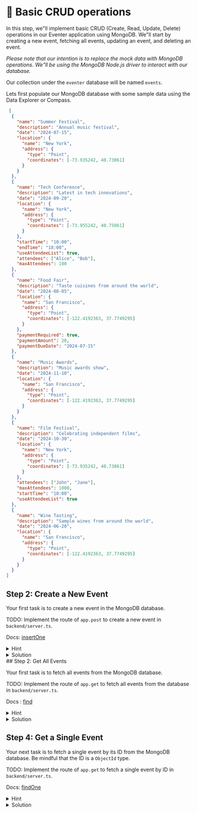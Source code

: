 # 🌅 Basic CRUD operations

In this step, we"ll implement basic CRUD (Create, Read, Update, Delete) operations in our Eventer application using MongoDB. We"ll start by creating a new event, fetching all events, updating an event, and deleting an event.


_Please note that our intention is to replace the mock data with MongoDB operations. We"ll be using the MongoDB Node.js driver to interact with our database._

Our collection under the `eventer` database will be named `events`.

Lets first populate our MongoDB database with some sample data using the Data Explorer or Compass. 

```json
 [
  {
    "name": "Summer Festival",
    "description": "Annual music festival",
    "date": "2024-07-15",
    "location": {
      "name": "New York",
      "address": {
        "type": "Point",
        "coordinates": [-73.935242, 40.73061]
      }
    }
  },
  {
    "name": "Tech Conference",
    "description": "Latest in tech innovations",
    "date": "2024-09-20",
    "location": {
      "name": "New York",
      "address": {
        "type": "Point",
        "coordinates": [-73.955242, 40.75061]
      }
    },
    "startTime": "10:00",
    "endTime": "18:00",
    "useAttendeeList": true,
    "attendees": ["Alice", "Bob"],
    "maxAttendees": 100
  },
  {
    "name": "Food Fair",
    "description": "Taste cuisines from around the world",
    "date": "2024-08-05",
    "location": {
      "name": "San Francisco",
      "address": {
        "type": "Point",
        "coordinates": [-122.4192363, 37.7749295]
      }
    },
    "paymentRequired": true,
    "paymentAmount": 20,
    "paymentDueDate": "2024-07-15"
  },
  {
    "name": "Music Awards",
    "description": "Music awards show",
    "date": "2024-11-10",
    "location": {
      "name": "San Francisco",
      "address": {
        "type": "Point",
        "coordinates": [-122.4192363, 37.7749295]
      }
    }
  },
  {
    "name": "Film Festival",
    "description": "Celebrating independent films",
    "date": "2024-10-30",
    "location": {
      "name": "New York",
      "address": {
        "type": "Point",
        "coordinates": [-73.935242, 40.73061]
      }
    },
    "attendees": ["John", "Jane"],
    "maxAttendees": 1000,
    "startTime": "10:00",
    "useAttendeeList": true
  },
  {
    "name": "Wine Tasting",
    "description": "Sample wines from around the world",
    "date": "2024-06-20",
    "location": {
      "name": "San Francisco",
      "address": {
        "type": "Point",
        "coordinates": [-122.4192363, 37.7749295]
      }
    }
  }
]
```


## Step 2: Create a New Event

Your first task is to create a new event in the MongoDB database.

TODO: Implement the route of `app.post` to create a new event in `backend/server.ts`.

Docs: [insertOne](https://www.mongodb.com/docs/drivers/node/current/fundamentals/crud/write-operations/insert/#insert-a-single-document)

<details>
<summary>Hint</summary>

Use the `insertOne` method on the MongoDB collection to insert a new document.

</details>

<details>
<summary>Solution</summary>

```javascript
// backend/server.ts

app.post("/api/events", async (req, res) => {
    const event = req.body;
    try {

        const result = await db.collection("events").insertOne(event);
        res.json(result.insertedId);
    }
    catch (error) {
        console.error("Error creating event:", error);
        res.status(500).json({ error: "Error creating event" });
    }
});
```
</details>
## Step 2: Get All Events

Your first task is to fetch all events from the MongoDB database.

TODO: Implement the route of `app.get` to fetch all events from the database in `backend/server.ts`.

Docs : [find](https://www.mongodb.com/docs/drivers/node/current/usage-examples/find/)

<details>
<summary>Hint</summary>

Use the `find` method on the MongoDB collection to fetch all documents.

</details>

<details>
<summary>Solution</summary>

```javascript
// backend/server.ts

app.get("/api/events", async (req, res) => {
    try {
    // TODO: Serve from MongoDB
        const dbEvents = await db.collection("events").find().toArray();
        res.json(dbEvents);
    }
    catch (error) {
        console.error("Error fetching events:", error);
        res.status(500).json({ error: "Error fetching events" });
    }
});
```

</details>

## Step 4: Get a Single Event

Your next task is to fetch a single event by its ID from the MongoDB database. Be mindful that the ID is a `ObjectId` type.

TODO: Implement the route of `app.get` to fetch a single event by ID in `backend/server.ts`.

Docs: [findOne](https://www.mongodb.com/docs/drivers/node/current/usage-examples/findOne/)



<details>
<summary>Hint</summary>

Use the `findOne` method on the MongoDB collection to fetch a single document by its ID. Remember to use `ObjectId` to convert the string ID to the correct type.

</details>


<details>
<summary>Solution</summary>

```javascript
// backend/server.ts

import {ObjectId} from 'mongodb';



app.get("/api/events/:id", async (req, res) => {
    const id = req.params.id;
    try {
        const event = await db.collection("events").findOne({ _id: new ObjectId(id) });
        if (!event) {
            res.status(404).json({ error: "Event not found" });
            return;
        }
        res.json(event);
    }
    catch (error) {
        console.error("Error fetching event:", error);
        res.status(500).json({ error: "Error fetching event" });
    }
});
```

</details>










